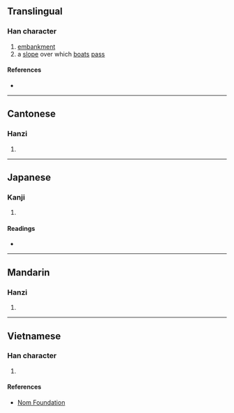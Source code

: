 {{character info/new}}
{{also|壩}}
==Translingual==

===Han character===
{{Han char|rn=32|rad=土|as=07|sn=10|four=|canj=GBUC|ids=⿰土貝}}

# [[embankment]]
# a [[slope]] over which [[boat]]s [[pass]]

====References====
* {{Han ref|kx=0229.100|dkj=05098|dj=0465.010|hdz=10444.020|uh=57BB|ud=22459}}

----

==Cantonese==

===Hanzi===
{{yue-hanzi|jyut=[[baa3]]|y=ba3}}

# {{defn|lang=yue|sort=土07}}

----

==Japanese==

===Kanji===
{{ja-kanji|grade=|rs=土07}}

# {{defn|lang=ja|sort=土07}}

====Readings====
* {{ja-readings|on=[[はい]] (hai), [[は]] (ha), [[へ]] (he)|kun=[[つつみ]] (tsutsumi)}}

----

==Mandarin==

===Hanzi===
{{cmn-hanzi|pin=[[bà]] ([[ba4]]), [[zhuì]] ([[zhui4]])|wg=pa<sup>4</sup>, chui<sup>4</sup>}}

# {{defn|lang=cmn|sort=土07}}

----

==Vietnamese==

===Han character===
{{vi-hantu|[[bụi]]|rs=土07}}

# {{defn|lang=vi|sort=土07}}

====References====
* [http://nomfoundation.org/common/nom_details.php?codepoint=57bb Nom Foundation]